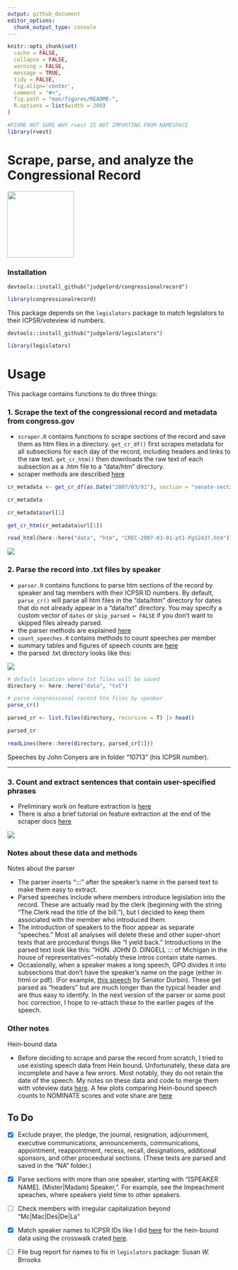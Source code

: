 ```yaml
---
output: github_document
editor_options: 
  chunk_output_type: console
---
```


<!-- README.md is generated from README.Rmd. Please edit that file -->

```r
knitr::opts_chunk$set(
  cache = FALSE,
  collapse = FALSE,
  warning = FALSE,
  message = TRUE,
  tidy = FALSE,
  fig.align='center',
  comment = "#>",
  fig.path = "man/figures/README-",
  R.options = list(width = 200)
)

#FIXME NOT SURE WHY rvest IS NOT IMPORTING FROM NAMESPACE 
library(rvest)
```



# Scrape, parse, and analyze the Congressional Record 

<img src="man/figures/logo.png" width="150" />


### Installation
```
devtools::install_github("judgelord/congressionalrecord")
```

```r
library(congressionalrecord)
```

This package depends on the `legislators` package to match legislators to their ICPSR/voteview id numbers.

```
devtools::install_github("judgelord/legislators")
```

```r
library(legislators)
```

# Usage

This package contains functions to do three things:

### 1. Scrape the text of the congressional record and metadata from congress.gov

- `scraper.R` contains functions to scrape sections of the record and save them as htm files in a directory. `get_cr_df()` first scrapes metadata for all subsections for each day of the record, including headers and links to the raw text. `get_cr_htm()` then downloads the raw text of each subsection as a .htm file to a "data/htm" directory. 
- scraper methods are described [here](https://judgelord.github.io/congressionalrecord/scraper.html)

```r
cr_metadata <- get_cr_df(as.Date("2007/03/01"), section = "senate-section")

cr_metadata

cr_metadata$url[1]

get_cr_htm(cr_metadata$url[1])

read_html(here::here("data", "htm", "CREC-2007-03-01-pt1-PgS2437.htm")) 
```

![](vignettes/figs/cr_subtypes-1.png)

### 2. Parse the record into .txt files by speaker

- `parser.R` contains functions to parse htm sections of the record by speaker and tag members with their ICPSR ID numbers. By default, `parse_cr()` will parse all htm files in the "data/htm" directory for dates that do not already appear in a "data/txt" directory. You may specify a custom vector of `dates` or `skip_parsed = FALSE` if you don't want to skipped files already parsed.
- the parser methods are explained [here](https://judgelord.github.io/congressionalrecord/speakers)
- `count_speeches.R` contains methods to count speeches per member
- summary tables and figures of speech counts are [here](https://judgelord.github.io/cr/summary.html)
- the parsed .txt directory looks like this:

![](man/figures/winstat.png)

```r
# default location where txt files will be saved
directory <- here::here("data", "txt")

# parse congressional record htm files by speaker
parse_cr()

parsed_cr <- list.files(directory, recursive = T) |> head()

parsed_cr

readLines(here::here(directory, parsed_cr[1])) 
```

Speeches by John Conyers are in folder "10713" (his ICPSR number).

---

### 3. Count and extract sentences that contain user-specified phrases

- Preliminary work on feature extraction is [here](https://judgelord.github.io/cr/features)  
- There is also a brief tutorial on feature extraction at the end of the scraper docs [here](https://judgelord.github.io/congressionalrecord/scraper.html#Text_features)

![](man/figures/covid-1.png)


### Notes about these data and methods

Notes about the parser

- The parser inserts ":::" after the speaker's name in the parsed text to make them easy to extract.
- Parsed speeches include where members introduce legislation into the record. These are actually read by the clerk (beginning with the string "The Clerk read the title of the bill."), but I decided to keep them associated with the member who introduced them. 
- The introduction of speakers to the floor appear as separate "speeches." Most all analyses will delete these and other super-short texts that are procedural things like "I yield back." Introductions in the parsed text look like this: "HON. JOHN D. DINGELL :::  of Michigan in the house of representatives"--notably these intros contain state names.
- Occasionally, when a speaker makes a long speech, GPO divides it into subsections that don't have the speaker's name on the page (either in html or pdf). (For example, [this speech](https://www.congress.gov/congressional-record/2020/12/17/senate-section/article/S7563-8) by Senator Durbin). These get parsed as "headers" but are much longer than the typical header and are thus easy to identify. In the next version of the parser or some post hoc correction, I hope to re-attach these to the earlier pages of the speech.


### Other notes 

Hein-bound data   

- Before deciding to scrape and parse the record from scratch, I tried to use existing speech data from Hein bound. Unfortunately, these data are incomplete and have a few errors. Most notably, they do not retain the date of the speech. My notes on these data and code to merge them with voteview data [here](https://judgelord.github.io/cr/member_data). A few plots comparing Hein-bound speech counts to NOMINATE scores and vote share are [here](https://judgelord.github.io/cr/speeches)

## To Do

- [x] Exclude prayer, the pledge, the journal, resignation, adjournment, executive communications, announcements, communications, appointment, reappointment, recess, recall, designations, additional sponsors, and other proceedural sections. (These texts are parsed and saved in the "NA" folder.)

- [x] Parse sections with more than one speaker, starting with "[SPEAKER NAME]. (Mister|Madam) Speaker, ". For example, see the Impeachment speaches, where speakers yield time to other speakers.

- [ ] Check members with irregular capitalization beyond "Mc|Mac|Des|De|La"

- [x] Match speaker names to ICPSR IDs like I did [here](https://judgelord.github.io/cr/speeches) for the hein-bound data using the crosswalk crated [here](https://judgelord.github.io/cr/member_data.html).

- [ ] File bug report for names to fix in `legislators` package: Susan *W.* Brrooks


